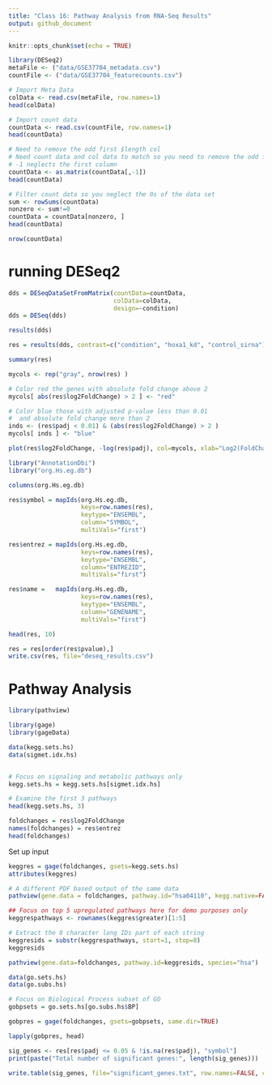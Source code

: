 ```yaml
---
title: "Class 16: Pathway Analysis from RNA-Seq Results"
output: github_document
---
```


```r
knitr::opts_chunk$set(echo = TRUE)
```

```r
library(DESeq2)
metaFile <- ("data/GSE37704_metadata.csv")
countFile <- ("data/GSE37704_featurecounts.csv")

# Import Meta Data
colData <- read.csv(metaFile, row.names=1)
head(colData)

# Import count data 
countData <- read.csv(countFile, row.names=1)
head(countData)

# Need to remove the odd first $length col
# Need count data and col data to match so you need to remove the odd first column 
# -1 neglects the first column 
countData <- as.matrix(countData[,-1])
head(countData)

# Filter count data so you neglect the 0s of the data set
sum <- rowSums(countData)
nonzero <- sum!=0
countData = countData[nonzero, ]
head(countData)

```

```r
nrow(countData)
```

# running DESeq2

```r
dds = DESeqDataSetFromMatrix(countData=countData,
                             colData=colData,
                             design=~condition)
dds = DESeq(dds)
```

```r
results(dds)
```

```r
res = results(dds, contrast=c("condition", "hoxa1_kd", "control_sirna"))
```

```r
summary(res)
```

```r
mycols <- rep("gray", nrow(res) )

# Color red the genes with absolute fold change above 2
mycols[ abs(res$log2FoldChange) > 2 ] <- "red"

# Color blue those with adjusted p-value less than 0.01
#  and absolute fold change more than 2
inds <- (res$padj < 0.01) & (abs(res$log2FoldChange) > 2 )
mycols[ inds ] <- "blue"

plot(res$log2FoldChange, -log(res$padj), col=mycols, xlab="Log2(FoldChange)", ylab="-Log(P-value)")
```

```r

library("AnnotationDbi")
library("org.Hs.eg.db")

columns(org.Hs.eg.db)

res$symbol = mapIds(org.Hs.eg.db,
                    keys=row.names(res), 
                    keytype="ENSEMBL",
                    column="SYMBOL",
                    multiVals="first")

res$entrez = mapIds(org.Hs.eg.db,
                    keys=row.names(res),
                    keytype="ENSEMBL",
                    column="ENTREZID",
                    multiVals="first")

res$name =   mapIds(org.Hs.eg.db,
                    keys=row.names(res),
                    keytype="ENSEMBL",
                    column="GENENAME",
                    multiVals="first")

head(res, 10)
```

```r
res = res[order(res$pvalue),]
write.csv(res, file="deseq_results.csv")
```

# Pathway Analysis 
```r
library(pathview)

library(gage)
library(gageData)

data(kegg.sets.hs)
data(sigmet.idx.hs)


# Focus on signaling and metabolic pathways only
kegg.sets.hs = kegg.sets.hs[sigmet.idx.hs]

# Examine the first 3 pathways
head(kegg.sets.hs, 3)
```

```r
foldchanges = res$log2FoldChange
names(foldchanges) = res$entrez
head(foldchanges)
```

Set up input
```r
keggres = gage(foldchanges, gsets=kegg.sets.hs)
attributes(keggres)
```


```r
# A different PDF based output of the same data
pathview(gene.data = foldchanges, pathway.id="hsa04110", kegg.native=FALSE)

## Focus on top 5 upregulated pathways here for demo purposes only
keggrespathways <- rownames(keggres$greater)[1:5]

# Extract the 8 character long IDs part of each string
keggresids = substr(keggrespathways, start=1, stop=8)
keggresids

pathview(gene.data=foldchanges, pathway.id=keggresids, species="hsa")


```

```r
data(go.sets.hs)
data(go.subs.hs)

# Focus on Biological Process subset of GO
gobpsets = go.sets.hs[go.subs.hs$BP]

gobpres = gage(foldchanges, gsets=gobpsets, same.dir=TRUE)

lapply(gobpres, head)

sig_genes <- res[res$padj <= 0.05 & !is.na(res$padj), "symbol"]
print(paste("Total number of significant genes:", length(sig_genes)))

write.table(sig_genes, file="significant_genes.txt", row.names=FALSE, col.names=FALSE, quote=FALSE)
```

